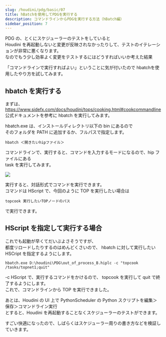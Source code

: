 ```yaml
---
slug: /houdini/pdg/basic/07
title: hBatchを使用してPDGを実行する
description: コマンドラインからPDGを実行する方法（hBatch編）
sidebar_position: 7
---
```


PDG の、とくにスケジューラーのテストをしていると  
Houdini を再起動しないと変更が反映されなかったりして、テストのイテレーションが非常に悪くなります。  
なのでもう少し効率よく変更をテストするにはどうすればいいか考えた結果

<Marker>「コマンドラインで実行すればよい」</Marker>ということに気が付いたので
hbatchを使用したやり方を試してみます。

## hbatch を実行する

まずは、  
https://www.sidefx.com/docs/houdini/tops/cooking.html#cookcommandline  
公式ドキュメントを参考に hbatch を実行してみます。

hbatch.exe は、インストールディレクトリ以下の bin にあるので  
そのフォルダを PATH に追加するか、フルパスで指定します。

```
hbatch ＜開きたいhipファイル＞
```

コマンドラインで、実行すると、コマンドを入力するモードになるので、hip ファイルにある  
task を実行してみます。

![](https://gyazo.com/aaa368dbb65e6b7b4d90c00bbc0a2d21.png)

実行すると、対話形式でコマンドを実行できます。  
コマンドは HScript で、今回のように TOP を実行したい場合は

```
topcook 実行したいTOPノードのパス
```

で実行できます。

## HScript を指定して実行する場合

これでも起動が早くてだいぶよさそうですが、  
都度リロードしたりするのはめんどくさいので、 hbatch に対して実行したい HSCript を指定するようにします。

```
hbatch.exe D:\houdini\PDG\out_of_process_B.hiplc -c "topcook /tasks/topnet1;quit"
```

-c HScript で、実行するコマンドをかけるので、 topcook を実行して quit で終了するようにします。  
これで、コマンドラインから TOP を実行できました。

あとは、Houdini の UI 上で PythonScheduler の Python スクリプトを編集＞保存＞コマンドライン実行  
とすると、Houdini を再起動することなくスケジューラーのテストができます。

すごい快適になったので、しばらくはスケジューラー周りの書き方などを検証していきます。
